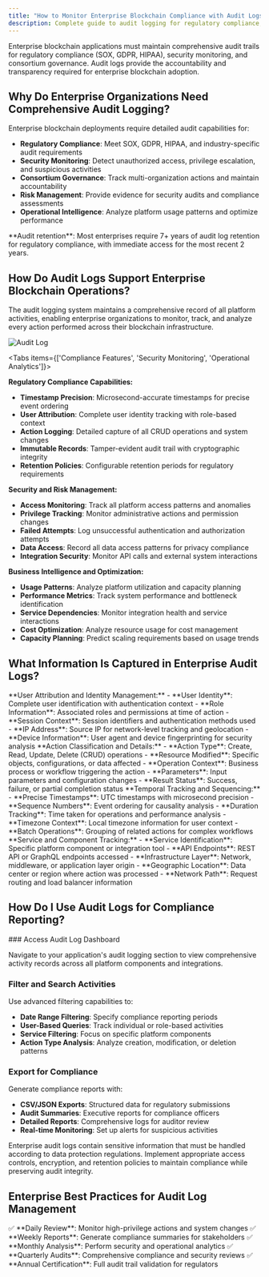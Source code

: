```yaml
---
title: "How to Monitor Enterprise Blockchain Compliance with Audit Logs"
description: Complete guide to audit logging for regulatory compliance, security monitoring, and consortium governance in enterprise blockchain networks
---
```



<Callout type="info" title="Enterprise Compliance Requirements">
Enterprise blockchain applications must maintain comprehensive audit trails for regulatory compliance (SOX, GDPR, HIPAA), security monitoring, and consortium governance. Audit logs provide the accountability and transparency required for enterprise blockchain adoption.
</Callout>

## Why Do Enterprise Organizations Need Comprehensive Audit Logging?

Enterprise blockchain deployments require detailed audit capabilities for:

- **Regulatory Compliance**: Meet SOX, GDPR, HIPAA, and industry-specific audit requirements
- **Security Monitoring**: Detect unauthorized access, privilege escalation, and suspicious activities
- **Consortium Governance**: Track multi-organization actions and maintain accountability
- **Risk Management**: Provide evidence for security audits and compliance assessments
- **Operational Intelligence**: Analyze platform usage patterns and optimize performance

<Card title="Compliance Timeline" icon="shield">
**Audit retention**: Most enterprises require 7+ years of audit log retention for regulatory compliance, with immediate access for the most recent 2 years.
</Card>

## How Do Audit Logs Support Enterprise Blockchain Operations?

The audit logging system maintains a comprehensive record of all platform activities, enabling enterprise organizations to monitor, track, and analyze every action performed across their blockchain infrastructure.

![Audit Log](../../../img/building-with-settlemint/audit-log.png)

<Tabs items={['Compliance Features', 'Security Monitoring', 'Operational Analytics']}>
<Tab value="Compliance Features">

**Regulatory Compliance Capabilities:**
- **Timestamp Precision**: Microsecond-accurate timestamps for precise event ordering
- **User Attribution**: Complete user identity tracking with role-based context
- **Action Logging**: Detailed capture of all CRUD operations and system changes
- **Immutable Records**: Tamper-evident audit trail with cryptographic integrity
- **Retention Policies**: Configurable retention periods for regulatory requirements

</Tab>
<Tab value="Security Monitoring">

**Security and Risk Management:**
- **Access Monitoring**: Track all platform access patterns and anomalies
- **Privilege Tracking**: Monitor administrative actions and permission changes
- **Failed Attempts**: Log unsuccessful authentication and authorization attempts
- **Data Access**: Record all data access patterns for privacy compliance
- **Integration Security**: Monitor API calls and external system interactions

</Tab>
<Tab value="Operational Analytics">

**Business Intelligence and Optimization:**
- **Usage Patterns**: Analyze platform utilization and capacity planning
- **Performance Metrics**: Track system performance and bottleneck identification
- **Service Dependencies**: Monitor integration health and service interactions
- **Cost Optimization**: Analyze resource usage for cost management
- **Capacity Planning**: Predict scaling requirements based on usage trends

</Tab>
</Tabs>

## What Information Is Captured in Enterprise Audit Logs?

<Accordions>
<Accordion title="Who Performed the Action?">
**User Attribution and Identity Management:**
- **User Identity**: Complete user identification with authentication context
- **Role Information**: Associated roles and permissions at time of action
- **Session Context**: Session identifiers and authentication methods used
- **IP Address**: Source IP for network-level tracking and geolocation
- **Device Information**: User agent and device fingerprinting for security analysis
</Accordion>

<Accordion title="What Action Was Performed?">
**Action Classification and Details:**
- **Action Type**: Create, Read, Update, Delete (CRUD) operations
- **Resource Modified**: Specific objects, configurations, or data affected
- **Operation Context**: Business process or workflow triggering the action
- **Parameters**: Input parameters and configuration changes
- **Result Status**: Success, failure, or partial completion status
</Accordion>

<Accordion title="When Did the Action Occur?">
**Temporal Tracking and Sequencing:**
- **Precise Timestamps**: UTC timestamps with microsecond precision
- **Sequence Numbers**: Event ordering for causality analysis
- **Duration Tracking**: Time taken for operations and performance analysis
- **Timezone Context**: Local timezone information for user context
- **Batch Operations**: Grouping of related actions for complex workflows
</Accordion>

<Accordion title="Where Did the Action Originate?">
**Service and Component Tracking:**
- **Service Identification**: Specific platform component or integration tool
- **API Endpoints**: REST API or GraphQL endpoints accessed
- **Infrastructure Layer**: Network, middleware, or application layer origin
- **Geographic Location**: Data center or region where action was processed
- **Network Path**: Request routing and load balancer information
</Accordion>
</Accordions>

## How Do I Use Audit Logs for Compliance Reporting?

<Steps>
### Access Audit Log Dashboard

Navigate to your application's audit logging section to view comprehensive activity records across all platform components and integrations.

### Filter and Search Activities

Use advanced filtering capabilities to:
- **Date Range Filtering**: Specify compliance reporting periods
- **User-Based Queries**: Track individual or role-based activities
- **Service Filtering**: Focus on specific platform components
- **Action Type Analysis**: Analyze creation, modification, or deletion patterns

### Export for Compliance

Generate compliance reports with:
- **CSV/JSON Exports**: Structured data for regulatory submissions
- **Audit Summaries**: Executive reports for compliance officers
- **Detailed Reports**: Comprehensive logs for auditor review
- **Real-time Monitoring**: Set up alerts for suspicious activities
</Steps>

<Callout type="warning" title="Data Retention and Privacy">
Enterprise audit logs contain sensitive information that must be handled according to data protection regulations. Implement appropriate access controls, encryption, and retention policies to maintain compliance while preserving audit integrity.
</Callout>

## Enterprise Best Practices for Audit Log Management

<Card title="Compliance Checklist" icon="checklist">
✅ **Daily Review**: Monitor high-privilege actions and system changes  
✅ **Weekly Reports**: Generate compliance summaries for stakeholders  
✅ **Monthly Analysis**: Perform security and operational analytics  
✅ **Quarterly Audits**: Comprehensive compliance and security reviews  
✅ **Annual Certification**: Full audit trail validation for regulators
</Card>